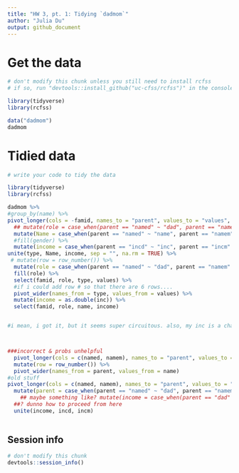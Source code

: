 ```yaml
---
title: "HW 3, pt. 1: Tidying `dadmom`"
author: "Julia Du"
output: github_document
---
```


# Get the data

```r
# don't modify this chunk unless you still need to install rcfss
# if so, run "devtools::install_github("uc-cfss/rcfss")" in the console first

library(tidyverse)
library(rcfss)

data("dadmom")
dadmom
```

# Tidied data

```r
# write your code to tidy the data 

library(tidyverse)
library(rcfss)

dadmom %>%
#group_by(name) %>%
pivot_longer(cols = -famid, names_to = "parent", values_to = "values", values_transform = list(values = as.character)) %>%
  ## mutate(role = case_when(parent == "named" ~ "dad", parent == "namem" ~ "mom")) %>%
  mutate(Name = case_when(parent == "named" ~ "name", parent == "namem" ~ "name")) %>%
  #fill(gender) %>%
  mutate(income = case_when(parent == "incd" ~ "inc", parent == "incm" ~ "inc")) %>%
unite(type, Name, income, sep = "", na.rm = TRUE) %>%
 # mutate(row = row_number()) %>%
  mutate(role = case_when(parent == "named" ~ "dad", parent == "namem" ~ "mom")) %>%
  fill(role) %>%
  select(famid, role, type, values) %>%
  #if i could add row # so that there are 6 rows....
  pivot_wider(names_from = type, values_from = values) %>%
  mutate(income = as.double(inc)) %>%
  select(famid, role, name, income)


#i mean, i got it, but it seems super circuitous. also, my inc is a character, not a double. had to switch back



###incorrect & probs unhelpful
  pivot_longer(cols = c(named, namem), names_to = "parent", values_to = "name") %>%
  mutate(row = row_number()) %>%
  pivot_wider(names_from = parent, values_from = name)
#old stuff
pivot_longer(cols = c(named, namem), names_to = "parent", values_to = "name") %>%
  mutate(parent = case_when(parent == "named" ~ "dad", parent == "namem" ~ "mom")) %>%
    ## maybe something like? mutate(income = case_when(parent == "dad" ~ contains()...
  ##? dunno how to proceed from here
  unite(income, incd, incm)
  
```

## Session info

```r
# don't modify this chunk
devtools::session_info()
```


